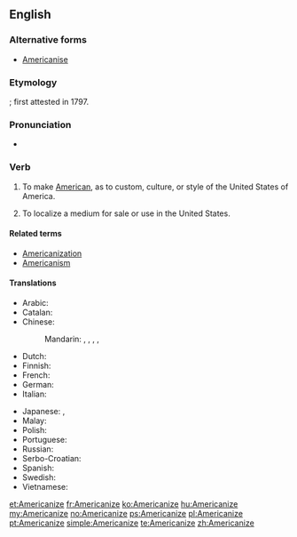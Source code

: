 ==English==

===Alternative forms===
* [[Americanise]]

===Etymology===
{{suffix|American|ize|lang=en}}; first attested in 1797.

===Pronunciation===
* {{audio|en-us-Americanize.ogg|Audio (US)|lang=en}}

===Verb===
{{en-verb|Americaniz}}

# {{label|en|US|Canada}} To make [[American]], as to custom, culture, or style of the United States of America.
# {{label|en|US|Canada}} To localize a medium for sale or use in the United States.

====Related terms====
* [[Americanization]]
* [[Americanism]]

====Translations====
{{trans-top|to make American}}
* Arabic: {{t|ar|أَمْرَكَ}}
* Catalan: {{t+|ca|americanitzar}}
* Chinese:
*: Mandarin: {{t|cmn|美國化|sc=Hani}}, {{t|cmn|美国化|tr=měiguóhuà|sc=Hani}}, {{t+|cmn|美化|tr=měihuà|sc=Hani}}, {{t|cmn|美語用法|sc=Hani}}, {{t|cmn|美语用法|tr=Měiyǔ yòngfǎ|sc=Hani}} {{qualifier|linguistically}}
* Dutch: {{t|nl|amerikaniseren}}
* Finnish: {{t|fi|amerikkalaistaa}}
* French: {{t+|fr|américaniser}}
* German: {{t|de|amerikanisieren}}
* Italian: {{t|it|americanizzare}}
{{trans-mid}}
* Japanese: {{t|ja|[[アメリカ]][[風]]に[[する]]|tr=Amerika-fū ni suru|sc=Jpan}}, {{t|ja|アメリカナイズ|tr=amerikanaizu suru|alt=アメリカナイズする|sc=Jpan}}
* Malay: {{t|ms|amerikakan}}
* Polish: {{t|pl|amerykanizować}}
* Portuguese: {{t+|pt|americanizar}}
* Russian: {{t+|ru|американизи́ровать|impf|pf}}
* Serbo-Croatian: {{t+|sh|amerikanizirati}}
* Spanish: {{t+|es|americanizar}}
* Swedish: {{t|sv|amerikanisera}}
* Vietnamese: {{t|vi|Mỹ hóa}}
{{trans-bottom}}

[[et:Americanize]]
[[fr:Americanize]]
[[ko:Americanize]]
[[hu:Americanize]]
[[my:Americanize]]
[[no:Americanize]]
[[ps:Americanize]]
[[pl:Americanize]]
[[pt:Americanize]]
[[simple:Americanize]]
[[te:Americanize]]
[[zh:Americanize]]